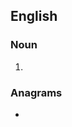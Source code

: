 ==English==

===Noun===
{{head|en|noun plural form}}

# {{plural of|pertainym|lang=en}}

===Anagrams===
* {{anagrams|en|a=aeimnprsty|spearminty}}